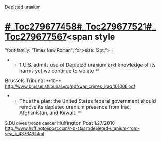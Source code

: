Depleted uranium
=<span style="text-align: left;">[[#_Toc279677458]][[#_Toc279677521]][[#_Toc279677567]]<span style="font-family: "Times New Roman"; font-size: 12pt;">  </span></span>= 
**<span style="font-size: 12pt; line-height: 115%;">1.U.S. admits use of Depleted uranium and knowledge of its harms yet we continue to violate </span>**
<span class="cite"><span style="font-size: 12pt; line-height: 115%;">Brussels Tribunal</span></span> **10** <span style="color: blue;">[[http://www.brussellstribunal.org/pdf/war_crimes_iraq_101006.pdf]]</span>
**<span style="font-size: 12pt; line-height: 115%;">Thus the plan: the United States federal government should remove its depleted uranium presence from Iraq, Afghanistan, and Kuwait. </span>**
3.DU gives troops cancer
<span class="cite"><span style="font-size: 12pt; line-height: 115%;">Huffington Post</span></span> 1/27/<span class="cite"><span style="font-size: 12pt; line-height: 115%;">2010</span></span> http://www.huffingtonpost.com/r-b-stuart/depleted-uranium-from-sea_b_437346.html